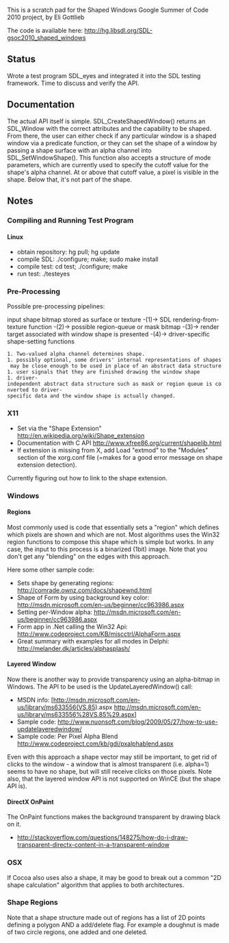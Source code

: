 This is a scratch pad for the Shaped Windows Google Summer of Code 2010 project, by Eli Gottlieb

The code is available here: http://hg.libsdl.org/SDL-gsoc2010_shaped_windows


== Status ==
Wrote a test program SDL_eyes and integrated it into the SDL testing framework.  Time to discuss and verify the API.

== Documentation ==
The actual API itself is simple.  SDL_CreateShapedWindow() returns an SDL_Window with the correct attributes and the capability to be shaped.  From there, the user can either check if any particular window is a shaped window via a predicate function, or they can set the shape of a window by passing a shape surface with an alpha channel into SDL_SetWindowShape(). This function also accepts a structure of mode parameters, which are currently used to specify the cutoff value for the shape's alpha channel.  At or above that cutoff value, a pixel is visible in the shape.  Below that, it's not part of the shape.

== Notes ==
=== Compiling and Running Test Program ===
==== Linux ====
* obtain repository: hg pull; hg update
* compile SDL: ./configure; make; sudo make install
* compile test: cd test; ./configure; make
* run test: ./testeyes

=== Pre-Processing ===
Possible pre-processing pipelines:

input shape bitmap stored as surface or texture -(1)-> SDL rendering-from-texture function -(2)-> possible region-queue or mask bitmap -(3)-> render target associated with window shape is presented -(4)-> driver-specific shape-setting functions

 1. Two-valued alpha channel determines shape.
 1. possibly optional, some drivers' internal representations of shapes may be close enough to be used in place of an abstract data structure
 1. user signals that they are finished drawing the window shape
 1. driver-independent abstract data structure such as mask or region queue is converted to driver-specific data and the window shape is actually changed.

=== X11 ===
* Set via the "Shape Extension" http://en.wikipedia.org/wiki/Shape_extension
* Documentation with C API http://www.xfree86.org/current/shapelib.html
* If extension is missing from X, add Load "extmod" to the "Modules" section of the xorg.conf file (=makes for a good error message on shape extension detection).

Currently figuring out how to link to the shape extension.

=== Windows ===
==== Regions ====
Most commonly used is code that essentially sets a "region" which defines which pixels are shown and which are not. Most algorithms uses the Win32 region functions to compose this shape which is simple but works. In any case, the input to this process is a binarized (1bit) image. Note that you don't get any "blending" on the edges with this approach.

Here some other sample code:

* Sets shape by generating regions: http://comrade.ownz.com/docs/shapewnd.html
* Shape of Form by using background key color: http://msdn.microsoft.com/en-us/beginner/cc963986.aspx
* Setting per-Window alpha: http://msdn.microsoft.com/en-us/beginner/cc963986.aspx
* Form app in .Net calling the Win32 Api: http://www.codeproject.com/KB/miscctrl/AlphaForm.aspx
* Great summary with examples for all modes in Delphi: http://melander.dk/articles/alphasplash/

==== Layered Window ====
Now there is another way to provide transparency using an alpha-bitmap in Windows. The API to be used is the UpdateLayeredWindow() call:

* MSDN info: [http://msdn.microsoft.com/en-us/library/ms633556(VS.85).aspx http://msdn.microsoft.com/en-us/library/ms633556%28VS.85%29.aspx]
* Sample code: http://www.nuonsoft.com/blog/2009/05/27/how-to-use-updatelayeredwindow/
* Sample code: Per Pixel Alpha Blend http://www.codeproject.com/kb/gdi/pxalphablend.aspx

Even with this approach a shape vector may still be important, to get rid of clicks to the window - a window that is almost transparent (i.e. alpha=1) seems to have no shape, but will still receive clicks on those pixels. Note also, that the layered window API is not supported on WinCE (but the shape API is).

==== DirectX OnPaint ====

The OnPaint functions makes the background transparent by drawing black on it.

* http://stackoverflow.com/questions/148275/how-do-i-draw-transparent-directx-content-in-a-transparent-window

=== OSX ===
If Cocoa also uses also a shape, it may be good to break out a common "2D shape calculation" algorithm that applies to both architectures.

=== Shape Regions ===
Note that a shape structure made out of regions has a list of 2D points defining a polygon AND a add/delete flag. For example a doughnut is made of two circle regions, one added and one deleted.
